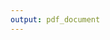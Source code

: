 ```yaml
---
output: pdf_document
---
```

\begin{centering}

{\scshape\LARGE RMIT University \par}\vspace{1.5cm}

\Huge
{\bf Identifying Optimal Set of Pairwise Interaction Terms by SP-FSR Algorithm and
  Empirical Comparison with Other Methods}


\begin{minipage}[t]{0.4\textwidth}
  \begin{flushleft} \large
  \emph{Author:}\\
    Yong Kai Wong
  \end{flushleft}
\end{minipage}
\begin{minipage}[t]{0.4\textwidth}
  \begin{flushright} \large
  \emph{Supervisor:} \\
    Dr. Vural Aksakalli
  \end{flushright}
\end{minipage}

\vfill

\normalsize 

\textit{A minor thesis submitted in partial fulfilment of the requirements for \\
        the Master of Statistics and Operations Research}\\[0.3cm] 
\textit{in the}\\[0.4cm]

\normalsize School of Science

\vfill

{\large \today}\\[4cm] 

\end{centering}